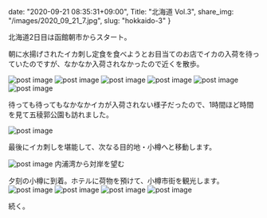 date: "2020-09-21 08:35:31+09:00",
Title: "北海道 Vol.3",
share_img: "/images/2020_09_21_7.jpg",
slug: "hokkaido-3"
}

北海道2日目は函館朝市からスタート。

朝に水揚げされたイカ刺し定食を食べようとお目当てのお店でイカの入荷を待っていたのですが、なかなか入荷されなかったので近くを散歩。

<img src="/images/2020_09_21_1.jpg" alt="post image" />
<img src="/images/2020_09_21_2.jpg" alt="post image" />
<img src="/images/2020_09_21_3.jpg" alt="post image" />
<img src="/images/2020_09_21_4.jpg" alt="post image" />
<img src="/images/2020_09_21_5.jpg" alt="post image" />
<img src="/images/2020_09_21_6.jpg" alt="post image" />

待っても待ってもなかなかイカが入荷されない様子だったので、1時間ほど時間を見て五稜郭公園も訪れました。

<img src="/images/2020_09_21_7.jpg" alt="post image" />

最後にイカ刺しを堪能して、次なる目的地・小樽へと移動します。    

<img src="/images/2020_09_21_9.jpg" alt="post image" />
<span className="caption">内浦湾から対岸を望む</span>

夕刻の小樽に到着。ホテルに荷物を預けて、小樽市街を観光します。
<img src="/images/2020_09_21_10.jpg" alt="post image" />
<img src="/images/2020_09_21_11.jpg" alt="post image" />
<img src="/images/2020_09_21_12.jpg" alt="post image" />
<img src="/images/2020_09_21_13.jpg" alt="post image" />

続く。